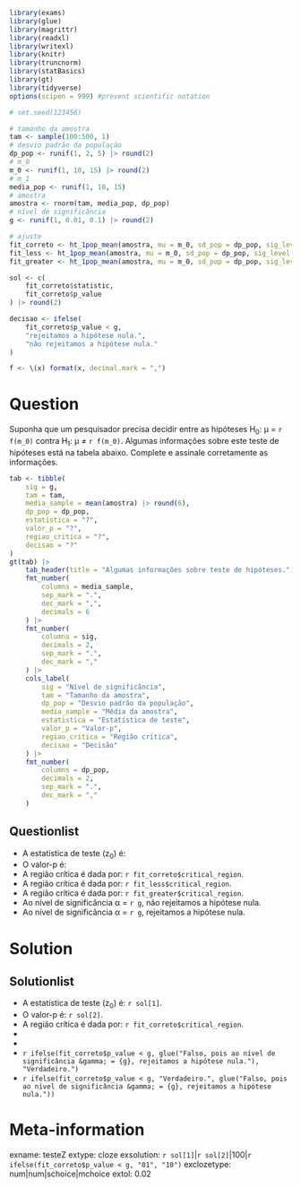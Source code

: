 ```r
library(exams)
library(glue)
library(magrittr)
library(readxl)
library(writexl)
library(knitr)
library(truncnorm)
library(statBasics)
library(gt)
library(tidyverse)
options(scipen = 999) #prevent scientific notation

# set.seed(123456)

# tamanho da amostra
tam <- sample(100:500, 1)
# desvio padrão da população
dp_pop <- runif(1, 2, 5) |> round(2)
# m_0
m_0 <- runif(1, 10, 15) |> round(2)
# m_1
media_pop <- runif(1, 10, 15)
# amostra
amostra <- rnorm(tam, media_pop, dp_pop)
# nível de significância
g <- runif(1, 0.01, 0.1) |> round(2)

# ajuste
fit_correto <- ht_1pop_mean(amostra, mu = m_0, sd_pop = dp_pop, sig_level = g)
fit_less <- ht_1pop_mean(amostra, mu = m_0, sd_pop = dp_pop, sig_level = g, alternative = "less")
fit_greater <- ht_1pop_mean(amostra, mu = m_0, sd_pop = dp_pop, sig_level = g, alternative = "greater")

sol <- c(
    fit_correto$statistic,
    fit_correto$p_value
) |> round(2)

decisao <- ifelse(
    fit_correto$p_value < g,
    "rejeitamos a hipótese nula.",
    "não rejeitamos a hipótese nula."
)

f <- \(x) format(x, decimal.mark = ",")
```

Question
========

Suponha que um pesquisador precisa decidir entre as hipóteses H~0~: &mu; = `r f(m_0)` contra H~1~: &mu; &#8800; `r f(m_0)`. Algumas informações sobre este teste de hipóteses está na tabela abaixo. Complete e assinale corretamente as informações.

```r
tab <- tibble(
    sig = g,
    tam = tam,
    media_sample = mean(amostra) |> round(6),
    dp_pop = dp_pop,
    estatistica = "?",
    valor_p = "?",
    regiao_critica = "?",
    decisao = "?"
)
gt(tab) |>
    tab_header(title = "Algumas informações sobre teste de hipóteses.") |>
    fmt_number(
        columns = media_sample,
        sep_mark = ".",
        dec_mark = ",",
        decimals = 6
    ) |>
    fmt_number(
        columns = sig,
        decimals = 2,
        sep_mark = ".",
        dec_mark = ","
    ) |>
    cols_label(
        sig = "Nível de significância",
        tam = "Tamanho da amostra",
        dp_pop = "Desvio padrão da população",
        media_sample = "Média da amostra",
        estatistica = "Estatística de teste",
        valor_p = "Valor-p",
        regiao_critica = "Região crítica",
        decisao = "Decisão"
    ) |>
    fmt_number(
        columns = dp_pop,
        decimals = 2,
        sep_mark = ".",
        dec_mark = ","
    )
```

Questionlist
------------

* A estatística de teste (z~0~) é:
* O valor-p é:
* A região crítica é dada por: `r fit_correto$critical_region`.
* A região crítica é dada por: `r fit_less$critical_region`.
* A região crítica é dada por: `r fit_greater$critical_region`.
* Ao nível de significância &alpha; = `r g`, não rejeitamos a hipótese nula.
* Ao nível de significância &alpha; = `r g`, rejeitamos a hipótese nula.

Solution
========
Solutionlist
------------

* A estatística de teste (z~0~) é: `r sol[1]`.
* O valor-p é: `r sol[2]`.
* A região crítica é dada por: `r fit_correto$critical_region`.
* 
* 
* `r ifelse(fit_correto$p_value < g, glue("Falso, pois ao nível de significância &gamma; = {g}, rejeitamos a hipótese nula."), "Verdadeiro.")`
* `r ifelse(fit_correto$p_value < g, "Verdadeiro.", glue("Falso, pois ao nível de significância &gamma; = {g}, rejeitamos a hipótese nula."))` 

Meta-information
================
exname: testeZ
extype: cloze
exsolution: `r sol[1]`|`r sol[2]`|100|`r ifelse(fit_correto$p_value < g, "01", "10")`
exclozetype: num|num|schoice|mchoice
extol: 0.02